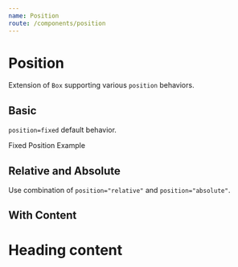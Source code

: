 ```yaml
---
name: Position
route: /components/position
---
```



# Position

Extension of `Box` supporting various `position` behaviors.

<PropsTable of={Position} />

## Basic

`position=fixed` default behavior.

<Playground>
  <Position bg={colors.gray} p={4} right={0} top={0} zIndex={1}>
    Fixed Position Example
  </Position>
</Playground>

## Relative and Absolute

Use combination of `position="relative"` and `position="absolute"`.

<Playground>
  <Position
    bg={colors.grayWhite}
    position="relative"
    style={{height: 400, width: '100%'}}>
    <Position bg={colors.gray} p={2} position="absolute" right={0} top={0} />
    <Position bg={colors.gray} p={2} position="absolute" left={0} top={0} />
    <Position bg={colors.gray} p={2} position="absolute" left={0} bottom={0} />
    <Position bg={colors.gray} p={2} position="absolute" right={0} bottom={0} />
    <Position
      bg={colors.grayLight}
      bottom="25%"
      left="25%"
      p={2}
      position="absolute"
      right="25%"
      top="25%"
    />
    <Position
      bg={colors.gray}
      p={2}
      position="absolute"
      right="50%"
      top="50%"
    />
  </Position>
</Playground>

## With Content

<Playground>
  <Position
    bg={colors.grayWhite}
    style={{height: 400, width: '100%'}}
    position="relative">
    <Position
      bg={colors.grayLight}
      p={2}
      position="absolute"
      right={0}
      bottom={0}>
      <h1>Heading content</h1>
    </Position>
  </Position>
</Playground>
